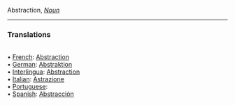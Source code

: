 Abstraction, <i>[[Noun]]</i> <HR> <P> <H3>Translations</H3><BR>• [[French]]: [[Abstraction]]<BR>• [[German]]: [[Abstraktion]]<BR>• [[Interlingua]]: [[Abstraction]]<BR>• [[Italian]]: [[Astrazione]]<BR>• [[Portuguese]]: [[]]<BR>• [[Spanish]]: [[Abstracción]]<BR>